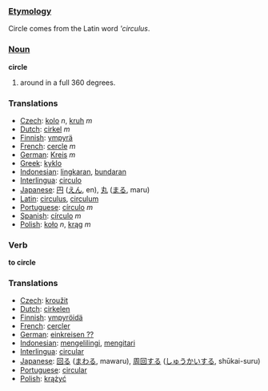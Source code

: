 === [[Etymology]] ===

Circle comes from the Latin word '''circulus''.

=== [[Noun]] ===

'''circle'''

#around in a full 360 degrees.

=== Translations ===
*[[Czech]]: [[kolo]] ''n'', [[kruh]] ''m''
*[[Dutch]]: [[cirkel]] ''m''
*[[Finnish]]: [[ympyrä]]
*[[French]]: [[cercle]] ''m''
*[[German]]: [[Kreis]] ''m''
*[[Greek]]: [[kyklo]]
*[[Indonesian]]: [[lingkar|lingkaran]], [[bundar|bundaran]]
*[[Interlingua]]: [[circulo]]
*[[Japanese]]: [[円]] ([[えん]], en), [[丸]] ([[まる]], maru)
*[[Latin]]: [[circulus]], [[circulum]]
*[[Portuguese]]: [[círculo]] ''m''
*[[Spanish]]: [[círculo]] ''m''
*[[Polish]]: [[koło]] ''n'', [[krąg]] ''m''

=== Verb ===

'''to circle'''

=== Translations ===
*[[Czech]]: [[kroužit]]
*[[Dutch]]: [[cirkelen]]
*[[Finnish]]: [[ympyröidä]]
*[[French]]: [[cercler]]
*[[German]]: [[einkreisen ??]]
*[[Indonesian]]: [[keliling|mengelilingi]], [[kitar|mengitari]]
*[[Interlingua]]: [[circular]]
*[[Japanese]]: [[回る]] ([[まわる]], mawaru), [[周回]]する ([[しゅうかい]]する, shūkai-suru)
*[[Portuguese]]: [[circular]]
*[[Polish]]: [[krążyć]]
